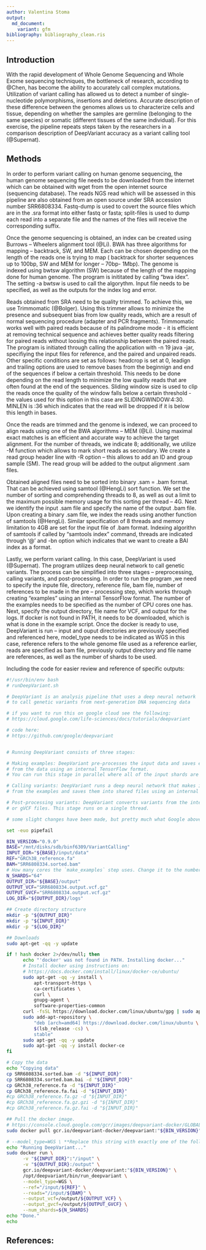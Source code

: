 ```yaml
---
author: Valentina Stoma 
output:
  md_document:
    variant: gfm
bibliography: bibliography_clean.ris
---
```






## Introduction 

With the rapid development of Whole Genome Sequencing and Whole Exome sequencing techniques, the bottleneck of research, according  to @Chen, has become the ability to accurately call complex mutations. Utilization of variant calling has allowed us to detect a number of single-nucleotide polymorphisms, insertions and deletions. Accurate description of these difference between the genomes allows us to characterize cells and tissue, depending on whether the samples are germline (belonging to the same species) or somatic (different tissues of the same individual). For this exercise, the pipeline repeats steps taken by the researchers in a comparison description of DeepVariant accuracy as a variant  calling tool (@Supernat). 


## Methods 

In order to perform variant calling on human genome sequencing, the human genome sequencing file needs to be downloaded from the internet which can be obtained with wget from the open internet source (sequencing database). The reads NGS read which will be assessed in this pipeline are also obtained from an open source under SRA accession number SRR6808334. Fastq-dump is used to covert the source files which are in the .sra format into either fastq or fasta; split-files is used to dump each read into a separate file and the names of the files will receive the corresponding suffix. 

Once the genome sequencing is obtained, an index can be created using Burrows – Wheelers alignment tool (@Li). BWA has three algorithms for mapping – backtrack, SW, and MEM. Each can be chosen depending on the length of the reads one is trying to map ( backtrack for shorter sequences up to 100bp, SW and MEM for longer – 70bp- 1Mbp). The genome is indexed using bwtsw algorithm (SW) because of the length of the mapping done for human genome. 
The program is inititated by calling "bwa idex". The setting -a bwtsw is used to call the algorythm. Input file needs to be specified, as well as the outputs for the index log and error. 

Reads obtained from SRA need to be quality trimmed. To achieve this, we use Trimmomatic  (@Bolger). Using this trimmer allows to minimize the presence and subsequent bias from low quality reads, which are a result of normal sequencing procedure (adapter and PCR fragments). Trimmomatic works well with paired reads because of its palindrome mode  - it is efficient at removing technical sequence and achieves better quality reads filtering for paired reads without loosing this relationship between the paired reads.
The program is initiated through calling the application with -n 19 java -jar, specifiying the input files for reference, and the paired and unpaired reads. Other specific conditions are set as follows: headcrop is set at 0, leadign and trailing options are used to remove bases from the beginnign and end of the sequences if below a certain threshold. This needs to be done depending on the read length to minimize the low quality reads that are often found at the end of the sequences. Sliding window size is used to clip the reads once the quality of the window falls below a certain threshold - the values used for this option in this case are SLIDINGWINDOW:4:30. MINLEN is :36  which indicates that the read will be dropped if it is below this length in bases. 

Once the reads are trimmed and the genome is indexed, we can proceed to align reads using one of the BWA algorithms – MEM (@Li). Using maximal exact matches is an efficient and accurate way to achieve the target alignment.  For the number of threads, we indicate 8; additionally, we utilize -M function which allows to mark short reads as secondary. We create a read group header line with -R option – this allows to add an ID and group sample (SM). The read group will be added to the output alignment .sam files. 

Obtained aligned files need to be sorted into binary .sam = .bam format. That can be achieved using samtool  (@HengLi)  sort function. We set the number of sorting and comprehending threads to 8, as well as out a limit to the maximum possible memory usage for this sorting per thread – 4G. Next we identify the input .sam file and specify the name of the output .bam file.
Upon creating a binary .sam file, we index the reads using another function of samtools (@HengLi). Similar specification of 8 threads and memory limitation to 4GB are set for the input file of .bam format. Indexing algorithn of samtools if called by "samtools index" command, threads are indicated through '@' and -bn option which indicates that we want to create a BAI index as a format. 

Lastly, we perform variant calling. In this case, DeepVariant is used (@Supernat). The program utilizes deep neural network to call genetic variants. The process can be simplified into three stages – preprocessing, calling variants, and post-processing. In order to run the program ,we need to specify the inpute file, directory, reference file, bam file, number of references to be made in the pre – processing step, which works through creating “examples” using an internal TensorFlow format. The number of the examples needs to be specified as the number of CPU cores one has. Next, specify the output directory, file name for VCF, and output for the logs. If docker is not found in PATH, it needs to be downloaded, which is what is done in the example script. Once the docker is ready to use, DeepVariant is run – input and ouput directories are previously specified and referenced here, model_type needs to be indicated as WGS in this case, reference refers to the whole genome file used as a reference earlier, reads are specified as bam file, previously output directory and file name are references, as well as the number of shards to be used. 

Including the code for easier review and reference of specific outputs: 
```bash
#!/usr/bin/env bash
# runDeepVariant.sh

# DeepVariant is an analysis pipeline that uses a deep neural network 
# to call genetic variants from next-generation DNA sequencing data

# if you want to run this on google cloud see the following:
# https://cloud.google.com/life-sciences/docs/tutorials/deepvariant

# code here:
# https://github.com/google/deepvariant


# Running DeepVariant consists of three stages:

# Making examples: DeepVariant pre-processes the input data and saves examples 
# from the data using an internal TensorFlow format. 
# You can run this stage in parallel where all of the input shards are processed independently.

# Calling variants: DeepVariant runs a deep neural network that makes inferences 
# from the examples and saves them into shared files using an internal TensorFlow format.

# Post-processing variants: DeepVariant converts variants from the internal TensorFlow format to VCF 
# or gVCF files. This stage runs on a single thread.

# some slight changes have been made, but pretty much what Google above says to do:

set -euo pipefail

BIN_VERSION="0.9.0"
BASE="/mnt/disks/sdb/binf6309/VariantCalling"
INPUT_DIR="${BASE}/input/data"
REF="GRCh38_reference.fa"
BAM="SRR6808334.sorted.bam"
# How many cores the `make_examples` step uses. Change it to the number of CPU cores you have
N_SHARDS="64"
OUTPUT_DIR="${BASE}/output"
OUTPUT_VCF="SRR6808334.output.vcf.gz"
OUTPUT_GVCF="SRR6808334.output.vcf.gz"
LOG_DIR="${OUTPUT_DIR}/logs"

## Create directory structure
mkdir -p "${OUTPUT_DIR}"
mkdir -p "${INPUT_DIR}"
mkdir -p "${LOG_DIR}"

## Downloads
sudo apt-get -qq -y update

if ! hash docker 2>/dev/null; then
      echo "'docker' was not found in PATH. Installing docker..."
      # Install docker using instructions on:
      # https://docs.docker.com/install/linux/docker-ce/ubuntu/
      sudo apt-get -qq -y install \
          apt-transport-https \
          ca-certificates \
          curl \
          gnupg-agent \
          software-properties-common
      curl -fsSL https://download.docker.com/linux/ubuntu/gpg | sudo apt-key add -
      sudo add-apt-repository \
          "deb [arch=amd64] https://download.docker.com/linux/ubuntu \
          $(lsb_release -cs) \
          stable"
      sudo apt-get -qq -y update
      sudo apt-get -qq -y install docker-ce
fi

# Copy the data
echo "Copying data"
cp SRR6808334.sorted.bam -d "${INPUT_DIR}"
cp SRR6808334.sorted.bam.bai -d "${INPUT_DIR}"
cp GRCh38_reference.fa -d "${INPUT_DIR}"
cp GRCh38_reference.fa.fai -d "${INPUT_DIR}"
#cp GRCh38_reference.fa.gz -d "${INPUT_DIR}"
#cp GRCh38_reference.fa.gz.gzi -d "${INPUT_DIR}"
#cp GRCh38_reference.fa.gz.fai -d "${INPUT_DIR}"

## Pull the docker image.
# https://console.cloud.google.com/gcr/images/deepvariant-docker/GLOBAL/deepvariant?gcrImageListsize=30
sudo docker pull gcr.io/deepvariant-docker/deepvariant:"${BIN_VERSION}"

# --model_type=WGS \ **Replace this string with exactly one of the following [WGS,WES,PACBIO]**
echo "Running DeepVariant..."
sudo docker run \
      -v "${INPUT_DIR}":"/input" \
      -v "${OUTPUT_DIR}:/output" \
      gcr.io/deepvariant-docker/deepvariant:"${BIN_VERSION}" \
      /opt/deepvariant/bin/run_deepvariant \
      --model_type=WGS \
      --ref="/input/${REF}" \
      --reads="/input/${BAM}" \
      --output_vcf=/output/${OUTPUT_VCF} \
      --output_gvcf=/output/${OUTPUT_GVCF} \
      --num_shards=${N_SHARDS}
echo "Done."
echo
```


## References:





